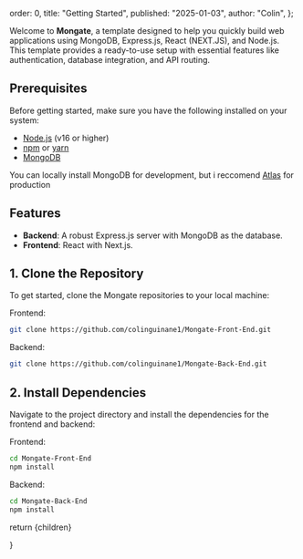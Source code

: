  order: 0,
  title: "Getting Started",
  published: "2025-01-03",
  author: "Colin",
};

Welcome to **Mongate**, a template designed to help you quickly build web applications using MongoDB, Express.js, React (NEXT.JS), and Node.js. This template provides a ready-to-use setup with essential features like authentication, database integration, and API routing.

## Prerequisites

Before getting started, make sure you have the following installed on your system:

- [Node.js](https://nodejs.org) (v16 or higher)
- [npm](https://www.npmjs.com/) or [yarn](https://yarnpkg.com/)
- [MongoDB](https://www.mongodb.com/try/download/community) 

You can locally install MongoDB for development, but i reccomend [Atlas](https://www.mongodb.com/products/platform/atlas-database) for production

## Features

- **Backend**: A robust Express.js server with MongoDB as the database.
- **Frontend**: React with Next.js.

## 1. Clone the Repository

To get started, clone the Mongate repositories to your local machine:

Frontend:
```bash
git clone https://github.com/colinguinane1/Mongate-Front-End.git
```

Backend:
```bash
git clone https://github.com/colinguinane1/Mongate-Back-End.git
```

## 2. Install Dependencies

Navigate to the project directory and install the dependencies for the frontend and backend:

Frontend:
```bash
cd Mongate-Front-End
npm install
```

Backend:
```bash
cd Mongate-Back-End
npm install
```
  return <MdxLayout>{children}</MdxLayout>

}